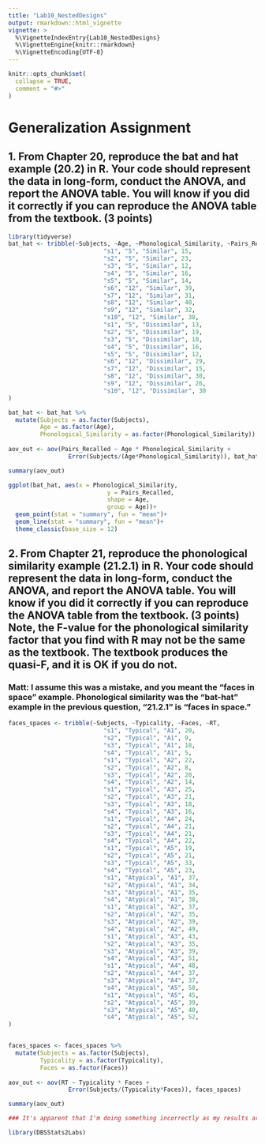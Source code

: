 ```yaml
---
title: "Lab10_NestedDesigns"
output: rmarkdown::html_vignette
vignette: >
  %\VignetteIndexEntry{Lab10_NestedDesigns}
  %\VignetteEngine{knitr::rmarkdown}
  %\VignetteEncoding{UTF-8}
---
```


```r
knitr::opts_chunk$set(
  collapse = TRUE,
  comment = "#>"
)
```

# Generalization Assignment

## 1. From Chapter 20, reproduce the bat and hat example (20.2) in R. Your code should represent the data in long-form, conduct the ANOVA, and report the ANOVA table. You will know if you did it correctly if you can reproduce the ANOVA table from the textbook. (3 points)

```r
library(tidyverse)
bat_hat <- tribble(~Subjects, ~Age, ~Phonological_Similarity, ~Pairs_Recalled,
                           "s1", "5", "Similar", 15,
                           "s2", "5", "Similar", 23,
                           "s3", "5", "Similar", 12,
                           "s4", "5", "Similar", 16,
                           "s5", "5", "Similar", 14,
                           "s6", "12", "Similar", 39,
                           "s7", "12", "Similar", 31,
                           "s8", "12", "Similar", 40,
                           "s9", "12", "Similar", 32,
                           "s10", "12", "Similar", 38,
                           "s1", "5", "Dissimilar", 13,
                           "s2", "5", "Dissimilar", 19,
                           "s3", "5", "Dissimilar", 10,
                           "s4", "5", "Dissimilar", 16,
                           "s5", "5", "Dissimilar", 12,
                           "s6", "12", "Dissimilar", 29,
                           "s7", "12", "Dissimilar", 15,
                           "s8", "12", "Dissimilar", 30,
                           "s9", "12", "Dissimilar", 26,
                           "s10", "12", "Dissimilar", 30
)

bat_hat <- bat_hat %>%
  mutate(Subjects = as.factor(Subjects),
         Age = as.factor(Age),
         Phonological_Similarity = as.factor(Phonological_Similarity))
                           
aov_out <- aov(Pairs_Recalled ~ Age * Phonological_Similarity +
                 Error(Subjects/(Age*Phonological_Similarity)), bat_hat)

summary(aov_out)
```

```r
ggplot(bat_hat, aes(x = Phonological_Similarity,
                            y = Pairs_Recalled,
                            shape = Age,
                            group = Age))+
  geom_point(stat = "summary", fun = "mean")+
  geom_line(stat = "summary", fun = "mean")+
  theme_classic(base_size = 12)
```

## 2. From Chapter 21, reproduce the phonological similarity example (21.2.1) in R. Your code should represent the data in long-form, conduct the ANOVA, and report the ANOVA table. You will know if you did it correctly if you can reproduce the ANOVA table from the textbook. (3 points) Note, the F-value for the phonological similarity factor that you find with R may not be the same as the textbook. The textbook produces the quasi-F, and it is OK if you do not.

### Matt: I assume this was a mistake, and you meant the "faces in space" example. Phonological similarity was the "bat-hat" example in the previous question, "21.2.1" is "faces in space."

```r

faces_spaces <- tribble(~Subjects, ~Typicality, ~Faces, ~RT,
                           "s1", "Typical", "A1", 20,
                           "s2", "Typical", "A1", 9,
                           "s3", "Typical", "A1", 18,
                           "s4", "Typical", "A1", 5,
                           "s1", "Typical", "A2", 22,
                           "s2", "Typical", "A2", 8,
                           "s3", "Typical", "A2", 20,
                           "s4", "Typical", "A2", 14,
                           "s1", "Typical", "A3", 25,
                           "s2", "Typical", "A3", 21,
                           "s3", "Typical", "A3", 18,
                           "s4", "Typical", "A3", 16,
                           "s1", "Typical", "A4", 24,
                           "s2", "Typical", "A4", 21,
                           "s3", "Typical", "A4", 21,
                           "s4", "Typical", "A4", 22,
                           "s1", "Typical", "A5", 19,
                           "s2", "Typical", "A5", 21,
                           "s3", "Typical", "A5", 33,
                           "s4", "Typical", "A5", 23,
                           "s1", "Atypical", "A1", 37,
                           "s2", "Atypical", "A1", 34,
                           "s3", "Atypical", "A1", 35,
                           "s4", "Atypical", "A1", 38,
                           "s1", "Atypical", "A2", 37,
                           "s2", "Atypical", "A2", 35,
                           "s3", "Atypical", "A2", 39,
                           "s4", "Atypical", "A2", 49,
                           "s1", "Atypical", "A3", 43,
                           "s2", "Atypical", "A3", 35,
                           "s3", "Atypical", "A3", 39,
                           "s4", "Atypical", "A3", 51,
                           "s1", "Atypical", "A4", 48,
                           "s2", "Atypical", "A4", 37,
                           "s3", "Atypical", "A4", 37,
                           "s4", "Atypical", "A5", 50,
                           "s1", "Atypical", "A5", 45,
                           "s2", "Atypical", "A5", 39,
                           "s3", "Atypical", "A5", 40,
                           "s4", "Atypical", "A5", 52,
)


faces_spaces <- faces_spaces %>%
  mutate(Subjects = as.factor(Subjects),
         Typicality = as.factor(Typicality),
         Faces = as.factor(Faces))
                           
aov_out <- aov(RT ~ Typicality * Faces +
                 Error(Subjects/(Typicality*Faces)), faces_spaces)

summary(aov_out)

### It's apparent that I'm doing something incorrectly as my results are not matching up with the textbook's. I'm also pretty confused trying to find the correct mean square values to compute the quasi-F out of. I can only hope that the effort counts for something and the analyses that did come out of this aren't totally meaningless. It seems likely that I'm failing to convey the message to R that these factors are nested in a certain way. However, I really, really am not sure how I'd do so... It's therefore somewhat unfortunate there's no solutions video or what not I could get guidance from, but that may reflect in the strategy I did ultimately attempt here. 

```


```r
library(DBSStats2Labs)
```
